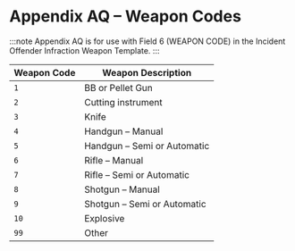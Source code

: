 # Appendix AQ – Weapon Codes

:::note
Appendix AQ is for use with Field 6 (WEAPON CODE) in the Incident Offender Infraction Weapon Template.
:::

| Weapon Code | Weapon Description          |
|-------------|-----------------------------|
| `1`           | BB or Pellet Gun            |
| `2`           | Cutting instrument          |
| `3`           | Knife                       |
| `4`           | Handgun – Manual            |
| `5`           | Handgun – Semi or Automatic |
| `6`           | Rifle – Manual              |
| `7`           | Rifle – Semi or Automatic   |
| `8`           | Shotgun – Manual            |
| `9`           | Shotgun – Semi or Automatic |
| `10`          | Explosive                   |
| `99`          | Other                       |
